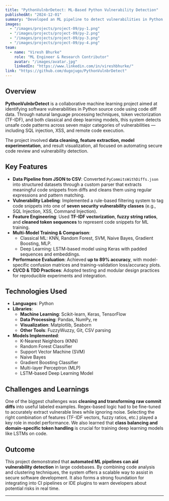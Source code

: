 ```yaml
---
title: "PythonVulnbrDetect: ML-Based Python Vulnerability Detection"
publishedAt: "2024-12-01"
summary: "Developed an ML pipeline to detect vulnerabilities in Python code using NLP, decision trees, and deep learning models like LSTM — achieving 89% accuracy through feature engineering and clustering techniques."
images:
  - "/images/projects/project-09/py-1.png"
  - "/images/projects/project-09/py-2.png"
  - "/images/projects/project-09/py-3.png"
  - "/images/projects/project-09/py-4.png"
team:
  - name: "Viresh Bhurke"
    role: "ML Engineer & Research Contributor"
    avatar: "/images/avatar.jpg"
    linkedIn: "https://www.linkedin.com/in/vireshbhurke/"
link: "https://github.com/dugojugo/PythonVulnbrDetect"
---
```


## Overview

**PythonVulnbrDetect** is a collaborative machine learning project aimed at identifying software vulnerabilities in Python source code using code diff data. Through natural language processing techniques, token vectorization (TF-IDF), and both classical and deep learning models, this system detects unsafe code patterns across seven major categories of vulnerabilities — including SQL injection, XSS, and remote code execution. 

The project involved **data cleaning, feature extraction, model experimentation**, and result visualization, all focused on automating secure code review and vulnerability detection.

## Key Features

- **Data Pipeline from JSON to CSV**: Converted `PyCommitsWithDiffs.json` into structured datasets through a custom parser that extracts meaningful code snippets from diffs and cleans them using regular expressions and pattern matching.
- **Vulnerability Labeling**: Implemented a rule-based filtering system to tag code snippets into one of **seven security vulnerability classes** (e.g., SQL Injection, XSS, Command Injection).
- **Feature Engineering**: Used **TF-IDF vectorization**, **fuzzy string ratios**, and **cleaned token sequences** to represent code snippets for ML training.
- **Multi-Model Training & Comparison**:
  - Classical ML: KNN, Random Forest, SVM, Naive Bayes, Gradient Boosting, MLP.
  - Deep Learning: LSTM-based model using Keras with padded sequences and embeddings.
- **Performance Evaluation**: Achieved **up to 89% accuracy**, with model-specific confusion matrices and training-validation loss/accuracy plots.
- **CI/CD & TDD Practices**: Adopted testing and modular design practices for reproducible experiments and integration.

## Technologies Used

- **Languages**: Python
- **Libraries**:
  - **Machine Learning**: Scikit-learn, Keras, TensorFlow
  - **Data Processing**: Pandas, NumPy, re
  - **Visualization**: Matplotlib, Seaborn
  - **Other Tools**: FuzzyWuzzy, Git, CSV parsing
- **Models Implemented**:
  - K-Nearest Neighbors (KNN)
  - Random Forest Classifier
  - Support Vector Machine (SVM)
  - Naive Bayes
  - Gradient Boosting Classifier
  - Multi-layer Perceptron (MLP)
  - LSTM-based Deep Learning Model

## Challenges and Learnings

One of the biggest challenges was **cleaning and transforming raw commit diffs** into useful labeled examples. Regex-based logic had to be fine-tuned to accurately extract vulnerable lines while ignoring noise. Selecting the right combination of features (TF-IDF vectors, fuzzy ratios, etc.) played a key role in model performance. We also learned that **class balancing and domain-specific token handling** is crucial for training deep learning models like LSTMs on code.

## Outcome

This project demonstrated that **automated ML pipelines can aid vulnerability detection** in large codebases. By combining code analysis and clustering techniques, the system offers a scalable way to assist in secure software development. It also forms a strong foundation for integrating into CI pipelines or IDE plugins to warn developers about potential risks in real time.

--- 